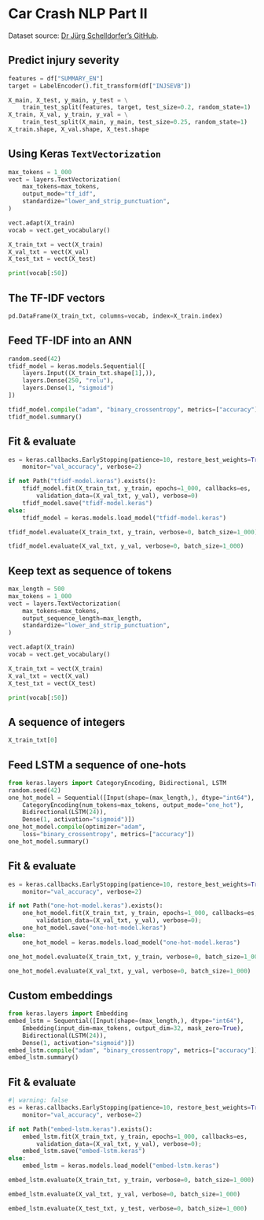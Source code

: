 
# Car Crash NLP Part II {visibility="uncounted"}

::: footer
Dataset source: [Dr Jürg Schelldorfer's GitHub](https://github.com/JSchelldorfer/ActuarialDataScience/blob/master/12%20-%20NLP%20Using%20Transformers/Actuarial_Applications_of_NLP_Part_1.ipynb).
:::

## Predict injury severity

```python
features = df["SUMMARY_EN"]
target = LabelEncoder().fit_transform(df["INJSEVB"])

X_main, X_test, y_main, y_test = \
    train_test_split(features, target, test_size=0.2, random_state=1)
X_train, X_val, y_train, y_val = \
    train_test_split(X_main, y_main, test_size=0.25, random_state=1)
X_train.shape, X_val.shape, X_test.shape
```

## Using Keras `TextVectorization`

```python
max_tokens = 1_000
vect = layers.TextVectorization(
    max_tokens=max_tokens,
    output_mode="tf_idf",
    standardize="lower_and_strip_punctuation",
)

vect.adapt(X_train)
vocab = vect.get_vocabulary()

X_train_txt = vect(X_train)
X_val_txt = vect(X_val)
X_test_txt = vect(X_test)

print(vocab[:50])
```

## The TF-IDF vectors

```python
pd.DataFrame(X_train_txt, columns=vocab, index=X_train.index)
```

## Feed TF-IDF into an ANN

```python
random.seed(42)
tfidf_model = keras.models.Sequential([
    layers.Input((X_train_txt.shape[1],)),
    layers.Dense(250, "relu"),
    layers.Dense(1, "sigmoid")
])

tfidf_model.compile("adam", "binary_crossentropy", metrics=["accuracy"])
tfidf_model.summary()
```

## Fit & evaluate

```python
es = keras.callbacks.EarlyStopping(patience=10, restore_best_weights=True,
    monitor="val_accuracy", verbose=2)

if not Path("tfidf-model.keras").exists():
    tfidf_model.fit(X_train_txt, y_train, epochs=1_000, callbacks=es,
        validation_data=(X_val_txt, y_val), verbose=0)
    tfidf_model.save("tfidf-model.keras")
else:
    tfidf_model = keras.models.load_model("tfidf-model.keras")
```
```python
tfidf_model.evaluate(X_train_txt, y_train, verbose=0, batch_size=1_000)
```
```python
tfidf_model.evaluate(X_val_txt, y_val, verbose=0, batch_size=1_000)
```

## Keep text as sequence of tokens

```python
max_length = 500
max_tokens = 1_000
vect = layers.TextVectorization(
    max_tokens=max_tokens,
    output_sequence_length=max_length,
    standardize="lower_and_strip_punctuation",
)

vect.adapt(X_train)
vocab = vect.get_vocabulary()

X_train_txt = vect(X_train)
X_val_txt = vect(X_val)
X_test_txt = vect(X_test)

print(vocab[:50])
```

## A sequence of integers

```python
X_train_txt[0]
```

## Feed LSTM a sequence of one-hots

```python
from keras.layers import CategoryEncoding, Bidirectional, LSTM
random.seed(42)
one_hot_model = Sequential([Input(shape=(max_length,), dtype="int64"),
    CategoryEncoding(num_tokens=max_tokens, output_mode="one_hot"),
    Bidirectional(LSTM(24)),
    Dense(1, activation="sigmoid")])
one_hot_model.compile(optimizer="adam",
    loss="binary_crossentropy", metrics=["accuracy"])
one_hot_model.summary()
```

## Fit & evaluate

```python
es = keras.callbacks.EarlyStopping(patience=10, restore_best_weights=True,
    monitor="val_accuracy", verbose=2)

if not Path("one-hot-model.keras").exists():
    one_hot_model.fit(X_train_txt, y_train, epochs=1_000, callbacks=es,
        validation_data=(X_val_txt, y_val), verbose=0);
    one_hot_model.save("one-hot-model.keras")
else:
    one_hot_model = keras.models.load_model("one-hot-model.keras")
```

```python
one_hot_model.evaluate(X_train_txt, y_train, verbose=0, batch_size=1_000)
```
```python
one_hot_model.evaluate(X_val_txt, y_val, verbose=0, batch_size=1_000)
```

## Custom embeddings

```python
from keras.layers import Embedding
embed_lstm = Sequential([Input(shape=(max_length,), dtype="int64"),
    Embedding(input_dim=max_tokens, output_dim=32, mask_zero=True),
    Bidirectional(LSTM(24)),
    Dense(1, activation="sigmoid")])
embed_lstm.compile("adam", "binary_crossentropy", metrics=["accuracy"])
embed_lstm.summary()
```

## Fit & evaluate

```python
#| warning: false
es = keras.callbacks.EarlyStopping(patience=10, restore_best_weights=True,
    monitor="val_accuracy", verbose=2)

if not Path("embed-lstm.keras").exists():
    embed_lstm.fit(X_train_txt, y_train, epochs=1_000, callbacks=es,
        validation_data=(X_val_txt, y_val), verbose=0);
    embed_lstm.save("embed-lstm.keras")
else:
    embed_lstm = keras.models.load_model("embed-lstm.keras")
```

```python
embed_lstm.evaluate(X_train_txt, y_train, verbose=0, batch_size=1_000)
```
```python
embed_lstm.evaluate(X_val_txt, y_val, verbose=0, batch_size=1_000)
```
```python
embed_lstm.evaluate(X_test_txt, y_test, verbose=0, batch_size=1_000)
```
